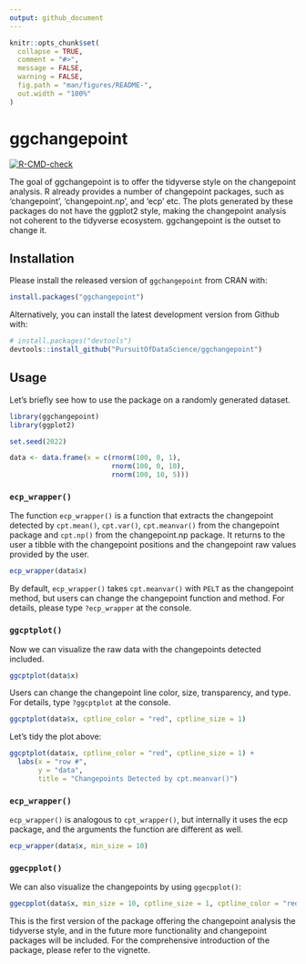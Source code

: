 ```yaml
---
output: github_document
---
```


<!-- README.md is generated from README.Rmd. Please edit that file -->

```r
knitr::opts_chunk$set(
  collapse = TRUE,
  comment = "#>",
  message = FALSE,
  warning = FALSE,
  fig.path = "man/figures/README-",
  out.width = "100%"
)
```

# ggchangepoint

<!-- badges: start -->
[![R-CMD-check](https://github.com/PursuitOfDataScience/ggchangepoint/workflows/R-CMD-check/badge.svg)](https://github.com/PursuitOfDataScience/ggchangepoint/actions)
<!-- badges: end -->

The goal of ggchangepoint is to offer the tidyverse style on the changepoint analysis.
R already provides a number of changepoint packages, such as 'changepoint', 'changepoint.np',
and 'ecp' etc. The plots generated by these packages do not have the ggplot2 style, making
the changepoint analysis not coherent to the tidyverse ecosystem. ggchangepoint is the 
outset to change it. 

## Installation

Please install the released version of `ggchangepoint` from CRAN with:

``` r
install.packages("ggchangepoint")
```

Alternatively, you can install the latest development version from Github with:

``` r
# install.packages("devtools")
devtools::install_github("PursuitOfDataScience/ggchangepoint")
```

## Usage

Let's briefly see how to use the package on a randomly generated dataset.

```r
library(ggchangepoint)
library(ggplot2)
```

```r
set.seed(2022)

data <- data.frame(x = c(rnorm(100, 0, 1), 
                         rnorm(100, 0, 10),
                         rnorm(100, 10, 5)))
```

### `ecp_wrapper()`

The function `ecp_wrapper()` is a function that extracts the changepoint detected by `cpt.mean()`, `cpt.var()`, `cpt.meanvar()` from the changepoint package and `cpt.np()` from
the changepoint.np package. It returns to the user a tibble with the changepoint positions and the changepoint raw values provided by the user.

```r
ecp_wrapper(data$x)
```

By default, `ecp_wrapper()` takes `cpt.meanvar()` with `PELT` as the changepoint method, but users can change the changepoint function and method. For details, please type `?ecp_wrapper` at the console. 

### `ggcptplot()`

Now we can visualize the raw data with the changepoints detected included.

```r
ggcptplot(data$x)
```

Users can change the changepoint line color, size, transparency, and type. For details, type `?ggcptplot` at the console. 

```r
ggcptplot(data$x, cptline_color = "red", cptline_size = 1)
```

Let's tidy the plot above:

```r
ggcptplot(data$x, cptline_color = "red", cptline_size = 1) +
  labs(x = "row #",
       y = "data",
       title = "Changepoints Detected by cpt.meanvar()")
```

### `ecp_wrapper()`

`ecp_wrapper()` is analogous to `cpt_wrapper()`, but internally it uses the ecp package, and the arguments the function are different as well. 

```r
ecp_wrapper(data$x, min_size = 10)
```

### `ggecpplot()`

We can also visualize the changepoints by using `ggecpplot()`:

```r
ggecpplot(data$x, min_size = 10, cptline_size = 1, cptline_color = "red")
```

This is the first version of the package offering the changepoint analysis the tidyverse style, and in the future more functionality and changepoint packages will be included. For the comprehensive introduction of the package, please refer to the vignette.





